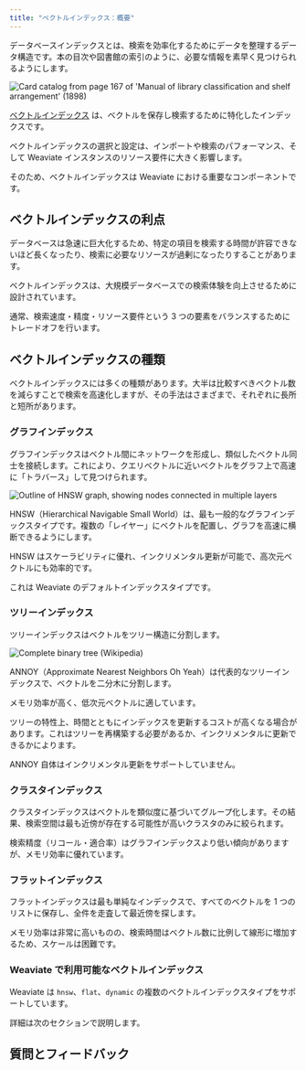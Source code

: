 ```yaml
---
title: "ベクトルインデックス：概要"
---
```



データベースインデックスとは、検索を効率化するためにデータを整理するデータ構造です。本の目次や図書館の索引のように、必要な情報を素早く見つけられるようにします。

<div class="academy-img-md">
  <img
    src="https://upload.wikimedia.org/wikipedia/commons/3/32/Card_catalog_from_page_167_of_%22Manual_of_library_classification_and_shelf_arrangement%22_%281898%29.jpg"
    alt="Card catalog from page 167 of 'Manual of library classification and shelf arrangement' (1898)"
  />
</div>

[ベクトルインデックス](/weaviate/concepts/indexing/vector-index.md) は、ベクトルを保存し検索するために特化したインデックスです。

ベクトルインデックスの選択と設定は、インポートや検索のパフォーマンス、そして Weaviate インスタンスのリソース要件に大きく影響します。

そのため、ベクトルインデックスは Weaviate における重要なコンポーネントです。

## <i class="fa-solid fa-square-chevron-right"></i> ベクトルインデックスの利点

データベースは急速に巨大化するため、特定の項目を検索する時間が許容できないほど長くなったり、検索に必要なリソースが過剰になったりすることがあります。

ベクトルインデックスは、大規模データベースでの検索体験を向上させるために設計されています。

通常、検索速度・精度・リソース要件という 3 つの要素をバランスするためにトレードオフを行います。

## <i class="fa-solid fa-square-chevron-right"></i> ベクトルインデックスの種類

ベクトルインデックスには多くの種類があります。大半は比較すべきベクトル数を減らすことで検索を高速化しますが、その手法はさまざまで、それぞれに長所と短所があります。

### <i class="fa-solid fa-chalkboard"></i> グラフインデックス

グラフインデックスはベクトル間にネットワークを形成し、類似したベクトル同士を接続します。これにより、クエリベクトルに近いベクトルをグラフ上で高速に「トラバース」して見つけられます。


<div class="academy-img-md">
  <img src={HNSWDiagram} alt="Outline of HNSW graph, showing nodes connected in multiple layers"/>
</div>

HNSW（Hierarchical Navigable Small World）は、最も一般的なグラフインデックスタイプです。複数の「レイヤー」にベクトルを配置し、グラフを高速に横断できるようにします。

HNSW はスケーラビリティに優れ、インクリメンタル更新が可能で、高次元ベクトルにも効率的です。

これは Weaviate のデフォルトインデックスタイプです。

### <i class="fa-solid fa-chalkboard"></i> ツリーインデックス

ツリーインデックスはベクトルをツリー構造に分割します。

<div class="academy-img-sm">
  <img
    src="https://upload.wikimedia.org/wikipedia/commons/4/46/Complete_binary.svg"
    alt="Complete binary tree (Wikipedia)"
  />
</div>

ANNOY（Approximate Nearest Neighbors Oh Yeah）は代表的なツリーインデックスで、ベクトルを二分木に分割します。

メモリ効率が高く、低次元ベクトルに適しています。

ツリーの特性上、時間とともにインデックスを更新するコストが高くなる場合があります。これはツリーを再構築する必要があるか、インクリメンタルに更新できるかによります。

ANNOY 自体はインクリメンタル更新をサポートしていません。

### <i class="fa-solid fa-chalkboard"></i> クラスタインデックス

クラスタインデックスはベクトルを類似度に基づいてグループ化します。その結果、検索空間は最も近傍が存在する可能性が高いクラスタのみに絞られます。

検索精度（リコール・適合率）はグラフインデックスより低い傾向がありますが、メモリ効率に優れています。

### <i class="fa-solid fa-chalkboard"></i> フラットインデックス

フラットインデックスは最も単純なインデックスで、すべてのベクトルを 1 つのリストに保存し、全件を走査して最近傍を探します。

メモリ効率は非常に高いものの、検索時間はベクトル数に比例して線形に増加するため、スケールは困難です。

### <i class="fa-solid fa-chalkboard"></i> Weaviate で利用可能なベクトルインデックス

Weaviate は `hnsw`、`flat`、`dynamic` の複数のベクトルインデックスタイプをサポートしています。

詳細は次のセクションで説明します。

## 質問とフィードバック


<DocsFeedback/>